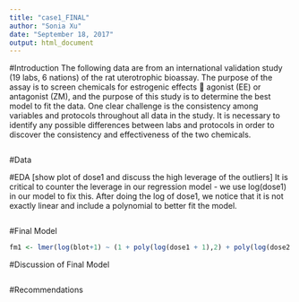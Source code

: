 ```yaml
---
title: "case1_FINAL"
author: "Sonia Xu"
date: "September 18, 2017"
output: html_document
---
```


#Introduction
The following data are from an international validation study (19 labs, 6 nations) of the rat uterotrophic bioassay. The purpose of the assay is to screen chemicals for estrogenic effects  agonist (EE) or antagonist (ZM), and the purpose of this study is to determine the best model to fit the data. One clear challenge is the consistency among variables and protocols throughout all data in the study. It is necessary to identify any possible differences between labs and protocols in order to discover the consistency and effectiveness of the two chemicals. 

```r
```

#Data

#EDA
[show plot of dose1 and discuss the high leverage of the outliers] It is critical to counter the leverage in our regression model - we use log(dose1) in our model to fix this. After doing the log of dose1, we notice that it is not exactly linear and include a polynomial to better fit the model.
```r
```

#Final Model
```r
fm1 <- lmer(log(blot+1) ~ (1 + poly(log(dose1 + 1),2) + poly(log(dose2 + 1),2) |lab) + poly(log(dose1 + 1),2) + poly(log(dose2+1),2) + poly(log(body + 1),2) + (proto*lab), dat)
```

#Discussion of Final Model
```r
```

#Recommendations
```r
```
